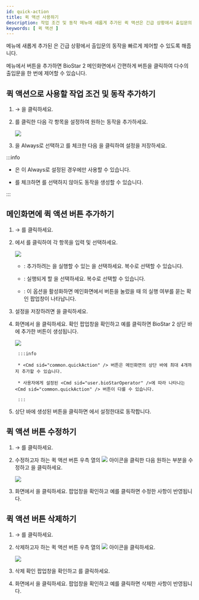 ```yaml
---
id: quick-action
title: 퀵 액션 사용하기
description: 작업 조건 및 동작 메뉴에 새롭게 추가된 퀵 액션은 긴급 상황에서 출입문의 동작을 빠르게 제어할 수 있도록 해줍니다.
keywords: [ 퀵 액션 ]
---
```


<Cmd sid="common.triggerAndAction" /> 메뉴에 새롭게 추가된 <Cmd sid="common.quickAction" />은 긴급 상황에서 출입문의 동작을 빠르게 제어할 수 있도록 해줍니다.

<Cmd sid="common.customInterface" /> 메뉴에서 <Cmd sid="common.quickAction" /> 버튼을 추가하면 BioStar 2 메인화면에서 간편하게 <Cmd sid="common.quickAction" /> 버튼을 클릭하여 다수의 출입문을 한 번에 제어할 수 있습니다.

## 퀵 액션으로 사용할 작업 조건 및 동작 추가하기

1. <Cmd sid="common.setting" /> → <Cmd sid="common.triggerAndAction" />을 클릭하세요.

1. <Cmd sid="button.func.addTriggerAndAction" />를 클릭한 다음 각 항목을 설정하여 원하는 동작을 추가하세요.

    <Image src='/img/biostar-295-trigger-action.png' caption />

1. <Cmd sid="triggerAction.schedule" />을 <Cmd>Always</Cmd>로 선택하고 <Cmd sid="triggerAction.quickAction" />를 체크한 다음 <Cmd sid="button.apply" />을 클릭하여 설정을 저장하세요.

:::info

* <Cmd sid="common.quickAction" />은 <Cmd sid="triggerAction.schedule" />이 <Cmd>Always</Cmd>로 설정된 경우에만 사용할 수 있습니다.

* <Cmd sid="triggerAction.quickAction" />를 체크하면 <Cmd sid="setting.triggerAction.event" />를 선택하지 않아도 동작을 생성할 수 있습니다.

:::

## 메인화면에 퀵 액션 버튼 추가하기

1. <Cmd sid="common.setting" /> → <Cmd sid="common.customInterface" />를 클릭하세요.

1. <Cmd sid="common.quickActionLayout" />에서 <Cmd sid="button.plusAdd" />를 클릭하여 각 항목을 입력 및 선택하세요.

    <Image src='/img/biostar-295-add-new-quick-action.png' className='none' caption />

    * <Cmd sid="settings.customInterface.quickAction.operatorLevel" />: 추가하려는 <Cmd sid="common.quickAction" />을 실행할 수 있는 <Cmd sid="settings.customInterface.quickAction.operatorLevel" />을 선택하세요. 복수로 선택할 수 있습니다.

    * <Cmd sid="settings.customInterface.quickAction.triggerAction" />: 실행되게 할 <Cmd sid="settings.customInterface.quickAction.triggerAction" />을 선택하세요. 복수로 선택할 수 있습니다.

    * <Cmd sid="settings.customInterface.quickAction.confirmBeforeRun" />: 이 옵션을 활성화하면 메인화면에서 <Cmd sid="common.quickAction" /> 버튼을 눌렀을 때 <Cmd sid="common.quickAction" />의 실행 여부를 묻는 확인 팝업창이 나타납니다.

1. 설정을 저장하려면 <Cmd sid="button.apply" />을 클릭하세요.

1. <Cmd sid="common.customInterface" /> 화면에서 <Cmd sid="button.apply" />을 클릭하세요. 확인 팝업창을 확인하고 <Cmd>예</Cmd>를 클릭하면 BioStar 2 상단 바에 추가한 <Cmd sid="common.quickAction" /> 버튼이 생성됩니다.

    <Image src='/img/biostar-295-quick-action-top-bar.png' className='none' caption />

		:::info

		* <Cmd sid="common.quickAction" /> 버튼은 메인화면의 상단 바에 최대 4개까지 추가할 수 있습니다.

		* 사용자에게 설정된 <Cmd sid="user.bioStarOperator" />에 따라 나타나는 <Cmd sid="common.quickAction" /> 버튼이 다를 수 있습니다.

		:::

1. 상단 바에 생성된 <Cmd sid="common.quickAction" /> 버튼을 클릭하면 <Cmd sid="common.triggerAndAction" />에서 설정한대로 동작합니다.

## 퀵 액션 버튼 수정하기

1. <Cmd sid="common.setting" /> → <Cmd sid="common.customInterface" />를 클릭하세요.

1. 수정하고자 하는 퀵 액션 버튼 우측 열의 <Image src='/img/common/ico-quick-action-button-edit.png' ico alone /> 아이콘을 클릭한 다음 원하는 부분을 수정하고 <Cmd sid="button.apply" />을 클릭하세요.

    <Image src='/img/biostar-295-custom-interface.png' caption />

1. <Cmd sid="common.customInterface" /> 화면에서 <Cmd sid="button.apply" />을 클릭하세요. 팝업창을 확인하고 <Cmd>예</Cmd>를 클릭하면 수정한 사항이 반영됩니다.

## 퀵 액션 버튼 삭제하기

1. <Cmd sid="common.setting" /> → <Cmd sid="common.customInterface" />를 클릭하세요.

1. 삭제하고자 하는 퀵 액션 버튼 우측 열의 <Image src='/img/common/ico-quick-action-button-del.png' ico alone /> 아이콘을 클릭하세요.

    <Image src='/img/biostar-295-quick action-del.png' className='none' caption />

1. 삭제 확인 팝업창을 확인하고 <Cmd sid="button.yes" />를 클릭하세요.

1. <Cmd sid="common.customInterface" /> 화면에서 <Cmd sid="button.apply" />을 클릭하세요. 팝업창을 확인하고 <Cmd>예</Cmd>를 클릭하면 삭제한 사항이 반영됩니다.